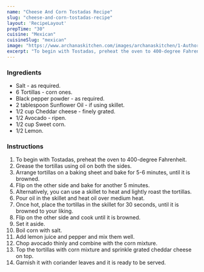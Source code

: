 ---
name: "Cheese And Corn Tostadas Recipe"
slug: "cheese-and-corn-tostadas-recipe"
layout: 'RecipeLayout'
prepTime: "30"
cuisine: "Mexican"
cuisineSlug: "mexican"
image: "https://www.archanaskitchen.com/images/archanaskitchen/1-Author/Karthika_Gopalakrishnan/Cheese_and_Corn_Tostadas.jpg"
excerpt: "To begin with Tostadas, preheat the oven to 400-degree Fahrenheit"
---

### Ingredients

- Salt - as required.
- 6 Tortillas - corn ones.
- Black pepper powder - as required.
- 2 tablespoon Sunflower Oil - if using skillet.
- 1/2 cup Cheddar cheese - finely grated.
- 1/2 Avocado - ripen.
- 1/2 cup Sweet corn.
- 1/2 Lemon.

### Instructions

1. To begin with Tostadas, preheat the oven to 400-degree Fahrenheit.
1. Grease the tortillas using oil on both the sides.
1. Arrange tortillas on a baking sheet and bake for 5-6 minutes, until it is browned.
1. Flip on the other side and bake for another 5 minutes.
1. Alternatively, you can use a skillet to heat and lightly roast the tortillas.
1. Pour oil in the skillet and heat oil over medium heat.
1. Once hot, place the tortillas in the skillet for 30 seconds, until it is browned to your liking.
1. Flip on the other side and cook until it is browned.
1. Set it aside.
1. Boil corn with salt.
1. Add lemon juice and pepper and mix them well.
1. Chop avocado thinly and combine with the corn mixture.
1. Top the tortillas with corn mixture and sprinkle grated cheddar cheese on top.
1. Garnish it with coriander leaves and it is ready to be served.
